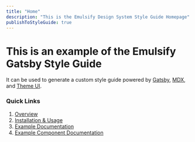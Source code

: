 ```yaml
---
title: "Home"
description: "This is the Emulsify Design System Style Guide Homepage"
publishToStyleGuide: true
---
```


# This is an example of the Emulsify Gatsby Style Guide

It can be used to generate a custom style guide powered by <a href="https://gatsbyjs.org">Gatsby</a>, <a href="https://github.com/mdx-js/specification">MDX</a>, and <a href="https://theme-ui.com/">Theme UI</a>.

### Quick Links

1. [Overview](/0__getting-started/0__welcome/)
1. [Installation & Usage](0__getting-started/1__installation-&-usage/)
1. [Example Documentation](1__documentation/0__colors/)
1. [Example Component Documentation](button/code/)



